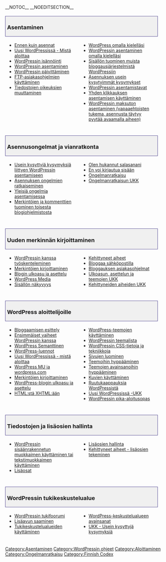 {{Languages|
{{ar|البدأ_في_أستخدام_الووردبريس}}
{{bs|Započnite koristiti WordPress}}
{{en|Getting_Started_with_WordPress}}
{{es|Getting_Started_with_WordPress}}
{{fax|شروع_کار_با_وردپرس}}
{{fi|Aloittaminen}}
{{fr|Demarrer avec WordPress}}
{{id|Berkenalan dengan WordPress}}
{{lo|Getting_Started_with_WordPress}}
{{ko|Getting_Started_with_WordPress}}
{{km|Getting_Started_with_WordPress}}
{{mk|WordPress почетник}}
{{mya|Getting_Started_with_WordPress}}
{{pt-br|Novo no WordPress - Por Onde Começar}}
{{ru|Знакомство_с_WordPress}}
{{ta|வேர்ட்பிரஸ் அடிப்படைகள்}}
{{te|WordPress గురించి తెలుసుకోండి}}
{{th|Getting_Started_with_WordPress}}
{{zh-cn|开始使用_WordPress}}
{{zh-tw|開始使用_WordPress}}
}}
__NOTOC__ __NOEDITSECTION__

<!--KÄÄNTÄJÄLLE
-----------------------------------
http://codex.wordpress.org/Getting_Started_with_WordPress
Englanninkielinen versio saattaa kovasti auttaa kääntämisessä!
-->

<div style="width:95%; font-size: 110%; text-decoration:none; padding: 0px 5px; margin: 20px 0px 5px; background-color: #f0f0f0; border: 1px solid darkslateblue">
=== Asentaminen===
</div>
<div style="width: 45%; margin:0px 6px; float:left">
* [[Ennen kuin asennat]]
* [[Uusi WordPressissä - Mistä aloittaa]]
* [[WordPressin isännöinti]]
* [[WordPressin asentaminen]]
* [[WordPressin päivittäminen]]
* [[FTP-asiakasohjelmat| FTP-asiakasohjelmien käyttäminen]]
* [[Tiedostojen oikeuksien muuttaminen]]
</div>
<div style="width: 45%; margin:0px 6px; float:left; display: inline">
* [[WordPress omalla kielelläsi]]
* [[WordPressin asentaminen omalla kielelläsi]]
* [[Sisällön tuominen|Sisällön tuominen muista bloggausjärjestelmistä WordPressiin]]
* [[UKK/Asentaminen|Asennuksen usein kysytyimmät kysymykset]]
* [[WordPressin asentamistavat]]
* [[WordPressin asentaminen automaattisesti|Yhden klikkauksen asentamisen käyttäminen]]
* [http://tukifoorumi.hpguru.net WordPressin maksuton asentaminen (vapaaehtoisten tukema, asennusta täytyy pyytää avaamalla aiheen)]

</div>
<div style="clear:both; height:10px">
</div>

<div style="width:95%; font-size: 110%; text-decoration:none; padding: 0px 5px; margin: 20px 0px 5px; background-color: #f0f0f0; border: 1px solid darkslateblue">
=== Asennusongelmat ja vianratkonta ===
</div>
<div style="width: 45%; margin:0px 6px; float:left">
* [[UKK/Asentaminen|Usein kysyttyjä kysymyksiä liittyen WordPressin asentamiseen]]
* [[Ongelmanratkaisu#Asennusongelmat|Asennuksen ongelmien ratkaiseminen]]
* [[WordPressin asentaminen#Yleisiä asennusongelmia|Yleisiä ongelmia asentamisessa]]
* [[Sisällön tuominen|Merkintöjen ja kommenttien tuominen toisesta blogiohjelmistosta]]
</div>
<div style="width: 45%; margin:0px 6px; float:left; display: inline">
* [[Salasanan palauttaminen|Olen hukannut salasanani]]
* [[Kirjautumisongelma|En voi kirjautua sisään]]
* [[Ongelmanratkaisu]]
* [[UKK/Ongelmanratkaisu|Ongelmanratkaisun UKK]]
</div>
<div style="clear:both; height:10px">
</div>

<div style="width:95%; font-size: 110%; text-decoration:none; padding: 0px 5px; margin: 20px 0px 5px; background-color: #f0f0f0; border: 1px solid darkslateblue">
===Uuden merkinnän kirjoittaminen===
</div>
<div style="width: 45%; margin:0px 6px; float:left">
* [[WordPressin kanssa työskenteleminen]]
* [[Merkintöjen kirjoittaminen]]
* [[Blogin ulkoasu ja asettelu]]
* [[WordPressin kanssa työskenteleminen#WordPress Media|WordPress Media]]
* [[Sisällön näkyvyys]]
</div>
<div style="width: 45%; margin:0px 6px; float:left; display: inline">
* [[Kehittyneet aiheet]]
* [[Bloggaa sähköpostilla]] 
* [[Blogin asiakasohjelmat|Bloggauksen asiakasohjelmat]] 
* [[UKK/Ulkoasu ja asettelu|Ulkoasun, asettelun ja teemojen UKK]] 
* [[UKK/Kehittyneet aiheet|Kehittyneiden aiheiden UKK]]
</div>
<div style="clear:both; height:10px">
</div>

<div style="width:95%; font-size: 110%; text-decoration:none; padding: 0px 5px; margin: 20px 0px 5px; background-color: #f0f0f0; border: 1px solid darkslateblue">
===WordPress aloittelijoille===
</div>
<div style="width: 45%; margin:0px 6px; float:left">
* [[Bloggaamisen esittely]]
* [[Ensimmäiset vaiheet WordPressin kanssa]]
* [[WordPress Semanttinen]]
* [[WordPress-luennot]]
* [[Uusi WordPressissä - mistä aloittaa]]
* [[WordPress MU/fi|WordPress MU ja wordpress.com]] 
* [[Merkintöjen kirjoittaminen]]
* [[Blogin ulkoasu ja asettelu|WordPress-blogin ulkoasu ja asettelu]]
* [[HTML:stä XHTML:ään]] 
</div>
<div style="width: 45%; margin:0px 6px; float:left; display: inline">
* [[Teemojen käyttäminen|WordPress-teemojen käyttäminen]]
* [[Teemojen käyttäminen/Teemalista|WordPressin teemalista]]
* [[CSS|WordPressin CSS-tietoja ja tekniikkoja]]
* [[Sivut|Sivujen luominen]]
* [[Teemoihin hyppääminen]] 
* [[Teemojen avainsanoihin hyppääminen]]
* [[Kuvien käyttäminen]] 
* [[Ruutukaappauksia WordPressistä]]
* [[UKK/Uusi WordPressissä|Uusi WordPressissä -UKK]]
* [[WordPressin pika-aloitusopas]]
</div>
<div style="clear:both; height:10px">
</div>

<div style="width:95%; font-size: 110%; text-decoration:none; padding: 0px 5px; margin: 20px 0px 5px; background-color: #f0f0f0; border: 1px solid darkslateblue">
=== Tiedostojen ja lisäosien hallinta ===
</div>
<div style="width: 45%; margin:0px 6px; float:left">
* [[Tiedostojen muokkaaminen|WordPressin sisäänrakennetun muokkaimen käyttäminen tai tekstimuokkaimen käyttäminen]]
* [[Lisäosat]]
</div>
<div style="width: 45%; margin:0px 6px; float:left; display: inline">
* [[Lisäosien hallinta]]
* [[Kehittyneet aiheet#WordPressin lisäosat ja mukauttaminen|Kehittyneet aiheet - lisäosien tekeminen]]
</div>
<div style="clear:both; height:10px">
</div>

<div style="width:95%; font-size: 110%; text-decoration:none; padding: 0px 5px; margin: 20px 0px 5px; background-color: #f0f0f0; border: 1px solid darkslateblue">
=== WordPressin tukikeskustelualue===
</div>
<div style="width: 45%; margin:0px 6px; float:left">
* [http://tukifoorumi.hpguru.net WordPressin tukifoorumi]
* [[Lisäavun saaminen|Lisäavun saaminen]]
* [[Tukikeskustelualueiden käyttäminen]]
</div>
<div style="width: 45%; margin:0px 6px; float:left; display: inline">
* [[WordPress-keskustelualueen avainsanat]]
* [[UKK|UKK - Usein kysyttyjä kysymyksiä]]
</div>
<div style="clear:both; height:10px">
</div>

{{toclist/fi}}

[[Category:Asentaminen]]
[[Category:WordPressin ohjeet]]
[[Category:Aloittaminen]]
[[Category:Ongelmanratkaisu]]
[[Category:Finnish Codex]]